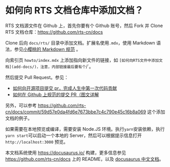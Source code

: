 # 如何向 RTS 文档仓库中添加文档？

RTS 文档源文件在 Github 上，首先你要有个 Github 账号，然后 Fork 并 Clone RTS 文档仓库：<https://github.com/rts-cn/docs>

Clone 后向 `docs/rts/` 目录中添加文档。扩展名使用`.mdx`，使用 Markdown 语法，参见[小樱桃的 Markdown 规范](https://docs.xswitch.cn/xpedia/markdown/) 。

向索引页 `howto/index.mdx` 上添加指向新文件的链接，如 `[如何向RTS文件中添加文档](add-docs/)，注意，内部链接最后要有个`/`。

然后提交 Pull Request。参见：

- [如何向开源项目提交 pr，完成人生中第一次代码贡献](https://juejin.cn/post/7021727244124962846)
- [如何在 Github 上规范的提交 PR（图文详解](https://zhuanlan.zhihu.com/p/584834288)

另外，可以参考 <https://github.com/rts-cn/docs/commit/59d57e0da4fd6e7673bbe7c4c790e45c16b8a069> 这个添加文档的例子。

如果需要在本地预览或编译，需要安装 Node.JS 环境。执行`yarn`安装依赖，执行`yarn start`可以启动一个本地的 Server，然后可以根据提示信息打开 `http://localhost:3000` 预览。

本文档系统使用 <https://docusaurus.io/> 构建，更多信息参见 <https://github.com/rts-cn/docs> 上的 README，以及 [docusaurus 中文文档](https://docusaurus.io/zh-CN/docs/)。
